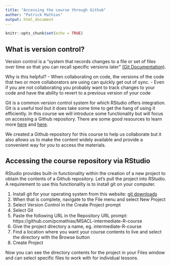 ```yaml
---
title: "Accessing the course through Github"
author: "Patrick Mathias"
output: html_document
---
```


```r
knitr::opts_chunk$set(echo = TRUE)
```

## What is version control?

Version control is a "system that records changes to a file or set of files over time so that you can recall specific versions later" [(Git Documentation)](https://git-scm.com/book/en/v2/Getting-Started-About-Version-Control). 

Why is this helpful?
- When collaborating on code, the versions of the code that two or more collaborators are using can quickly get out of sync.
- Even if you are not collaborating you probably want to track changes to your code and have the ability to revert to a previous version of your code

Git is a common version control system for which RStudio offers integration. Git is a useful tool but it does take some time to get the hang of using it efficiently. In this course we will introduce some functionality but will focus on accessing a Github repository. There are some good resources to learn more [here](https://swcarpentry.github.io/git-novice/01-basics/) and [here](https://git-scm.com/book/en/v2/Getting-Started-About-Version-Control).

We created a Github repository for this course to help us collaborate but it also allows us to make the content widely available and provide a convenient way for you to access the materials.

## Accessing the course repository via RStudio

RStudio provides built-in functionality within the creation of a new project to obtain the contents of a Github repository. Let's pull the project into RStudio. A requirement to use this functionality is to install git on your computer.

1. Install git for your operating system from this website: [git downloads](https://git-scm.com/downloads)
1. When that is complete, navigate to the File menu and select New Project
2. Select Version Control in the Create Project prompt
3. Select Git
4. Paste the following URL in the Repository URL prompt: https://github.com/pcmathias/MSACL-intermediate-R-course
5. Give the project directory a name, eg. intermediate-R-course
6. Find a location where you want your course contents to live and select the directory with the Browse button
7. Create Project

Now you can see the directory contents for the project in your Files window and can select specific files to work with for individual lessons.